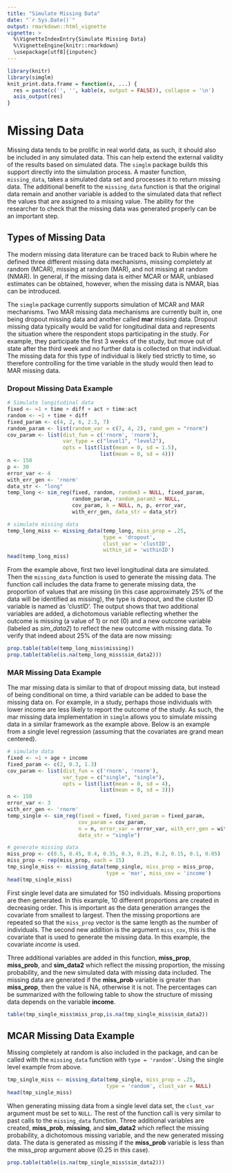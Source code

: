---
title: "Simulate Missing Data"
date: "`r Sys.Date()`"
output: rmarkdown::html_vignette
vignette: >
  %\VignetteIndexEntry{Simulate Missing Data}
  %\VignetteEngine{knitr::rmarkdown}
  \usepackage[utf8]{inputenc}
---
```{r setup, include=FALSE}
library(knitr)
library(simglm)
knit_print.data.frame = function(x, ...) {
  res = paste(c('', '', kable(x, output = FALSE)), collapse = '\n')
  asis_output(res)
}
```

# Missing Data
Missing data tends to be prolific in real world data, as such, it should also be included in any simulated data. This can help extend the external validity of the results based on simulated data. The `simglm` package builds this support directly into the simulation process. A master function, `missing_data`, takes a simulated data set and processes it to return missing data. The additional benefit to the `missing_data` function is that the original data remain and another variable is added to the simulated data that reflect the values that are assigned to a missing value. The ability for the researcher to check that the missing data was generated properly can be an important step.

## Types of Missing Data
The modern missing data literature can be traced back to Rubin where he defined three different missing data mechanisms, missing completely at random (MCAR), missing at random (MAR), and not missing at random (NMAR). In general, if the missing data is either MCAR or MAR, unbiased estimates can be obtained, however, when the missing data is NMAR, bias can be introduced. 

The `simglm` package currently supports simulation of MCAR and MAR mechanisms. Two MAR missing data mechanisms are currently built in, one being dropout missing data and another called **mar** missing data. Dropout missing data typically would be valid for longitudinal data and represents the situation where the respondent stops participating in the study. For example, they participate the first 3 weeks of the study, but move out of state after the third week and no further data is collected on that individual. The missing data for this type of individual is likely tied strictly to time, so therefore controlling for the time variable in the study would then lead to MAR missing data.

### Dropout Missing Data Example
```{r dropout}
# Simulate longitudinal data
fixed <- ~1 + time + diff + act + time:act
random <- ~1 + time + diff
fixed_param <- c(4, 2, 6, 2.3, 7)
random_param <- list(random_var = c(7, 4, 2), rand_gen = "rnorm")
cov_param <- list(dist_fun = c('rnorm', 'rnorm'),
                  var_type = c("level1", "level2"),
                  opts = list(list(mean = 0, sd = 1.5),
                              list(mean = 0, sd = 4)))
n <- 150
p <- 30
error_var <- 4
with_err_gen <- 'rnorm'
data_str <- "long"
temp_long <- sim_reg(fixed, random, random3 = NULL, fixed_param,
                     random_param, random_param3 = NULL,
                     cov_param, k = NULL, n, p, error_var, 
                     with_err_gen, data_str = data_str)

# simulate missing data
temp_long_miss <- missing_data(temp_long, miss_prop = .25, 
                               type = 'dropout', 
                               clust_var = 'clustID', 
                               within_id = 'withinID')
head(temp_long_miss)
```

From the example above, first two level longitudinal data are simulated. Then the `missing_data` function is used to generate the missing data. The function call includes the data frame to generate missing data, the proportion of values that are missing (in this case approximately 25% of the data will be identified as missing), the type is dropout, and the cluster ID variable is named as 'clustID'. The output shows that two additional variables are added, a dichotomous variable reflecting whether the outcome is missing (a value of 1) or not (0) and a new outcome variable (labeled as *sim_data2*) to reflect the new outcome with missing data. To verify that indeed about 25% of the data are now missing:

```{r propmissing}
prop.table(table(temp_long_miss$missing))
prop.table(table(is.na(temp_long_miss$sim_data2)))
```

### MAR Missing Data Example
The mar missing data is similar to that of dropout missing data, but instead of being conditional on time, a third variable can be added to base the missing data on. For example, in a study, perhaps those individuals with lower income are less likely to report the outcome of the study. As such, the mar missing data implementation in `simglm` allows you to simulate missing data in a similar framework as the example above. Below is an example from a single level regression (assuming that the covariates are grand mean centered).

```{r marexamp}
# simulate data
fixed <- ~1 + age + income
fixed_param <- c(2, 0.3, 1.3)
cov_param <- list(dist_fun = c('rnorm', 'rnorm'), 
                  var_type = c("single", "single"),
                  opts = list(list(mean = 0, sd = 4),
                              list(mean = 0, sd = 3)))
n <- 150
error_var <- 3
with_err_gen <- 'rnorm'
temp_single <- sim_reg(fixed = fixed, fixed_param = fixed_param,
                       cov_param = cov_param,
                       n = n, error_var = error_var, with_err_gen = with_err_gen,
                       data_str = "single")

# generate missing data
miss_prop <- c(0.5, 0.45, 0.4, 0.35, 0.3, 0.25, 0.2, 0.15, 0.1, 0.05)
miss_prop <- rep(miss_prop, each = 15)
tmp_single_miss <- missing_data(temp_single, miss_prop = miss_prop, 
                                type = 'mar', miss_cov = 'income')
head(tmp_single_miss)
```

First single level data are simulated for 150 individuals. Missing proportions are then generated. In this example, 10 different proportions are created in decreasing order. This is important as the data generation arranges the covariate from smallest to largest. Then the missing proportions are repeated so that the `miss_prop` vector is the same length as the number of individuals. The second new addition is the argument `miss_cov`, this is the covariate that is used to generate the missing data. In this example, the covariate *income* is used.

Three additional variables are added in this function, **miss_prop**, **miss_prob**, and **sim_data2** which reflect the missing proportion, the missing probability, and the new simulated data with missing data included. The missing data are generated if the **miss_prob** variable is greater than **miss_prop**, then the value is NA, otherwise it is not. The percentages can be summarized with the following table to show the structure of missing data depends on the variable **income**.


```{r marmisscheck}
table(tmp_single_miss$miss_prop,is.na(tmp_single_miss$sim_data2))
```

## MCAR Missing Data Example
Missing completely at random is also included in the package, and can be called with the `missing_data` function with `type = 'random'`. Using the single level example from above.

```{r mcarmisssingle}
tmp_single_miss <- missing_data(temp_single, miss_prop = .25, 
                                type = 'random', clust_var = NULL)
head(tmp_single_miss)
```

When generating missing data from a single level data set, the `clust_var` argument must be set to `NULL`. The rest of the function call is very similar to past calls to the `missing_data` function. Three additional variables are created, **miss_prob**, **missing**, and **sim_data2** which reflect the missing probability, a dichotomous missing variable, and the new generated missing data. The data is generated as missing if the **miss_prob** variable is less than the miss_prop argument above (0.25 in this case).

```{r mcarmissverify}
prop.table(table(is.na(tmp_single_miss$sim_data2)))
```
<!--
Data can also be simulated as MCAR at the cluster level. Using the longitudinal example from above.

```{r clustmcar, eval = FALSE, echo = FALSE}
tmp.long.miss <- missing_data(temp.long, miss_prop = .25, type = 'random', clust_var = 'clustID')
head(tmp.long.miss)
```
-->







